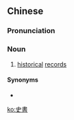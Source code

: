 {{also|史书}}
==Chinese==
{{zh-forms|s=史书}}

===Pronunciation===
{{zh-pron
|m=shǐshū
|c=si2 syu1
|mn=qz:sír-chir/xm:sú-su/zz:sú-si
|cat=n
}}

===Noun===
{{zh-noun}}

# [[historical]] [[record]]s

====Synonyms====
* {{zh-l|史籍}}

[[ko:史書]]